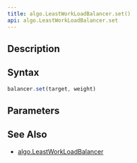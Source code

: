 ```yaml
---
title: algo.LeastWorkLoadBalancer.set()
api: algo.LeastWorkLoadBalancer.set
---
```


## Description

<Summary/>

## Syntax

``` js
balancer.set(target, weight)
```

## Parameters

<Parameters/>

## See Also

* [algo.LeastWorkLoadBalancer](/reference/api/algo/LeastWorkLoadBalancer)
